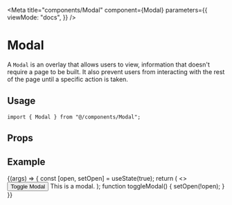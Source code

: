 
<Meta
  title="components/Modal"
  component={Modal}
  parameters={{
    viewMode: "docs",
  }}
/>

# Modal

A `Modal` is an overlay that allows users to view, information that doesn't require a page to be built. It also prevent users from interacting with the rest of the page until a specific action is taken.

## Usage

```tsx
import { Modal } from "@/components/Modal";
```

## Props

<ArgsTable component={Modal} />

## Example

<Canvas>
  <Story name="Default">
    {(args) => {
      const [open, setOpen] = useState(true);
      return (
        <>
          <button onClick={toggleModal}>Toggle Modal</button>
          <Modal open={open} onClose={toggleModal}>
            This is a modal.
          </Modal>
        </>
      );
      function toggleModal() {
        setOpen(!open);
      }
    }}
  </Story>
</Canvas>
